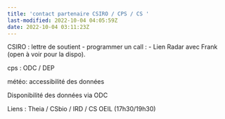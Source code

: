 ```yaml
---
title: 'contact partenaire CSIRO / CPS / CS '
last-modified: 2022-10-04 04:05:59Z
date: 2022-10-04 03:11:23Z
---
```


CSIRO : 
lettre de soutient
- programmer un call : 
	- Lien Radar avec Frank (open à voir pour  la dispo).

cps :
ODC / DEP

météo:
accessibilité des données

Disponibilité des données via ODC


Liens :
Theia / CSbio / IRD / CS OEIL (17h30/19h30)



